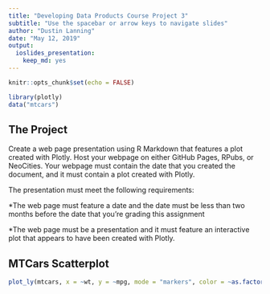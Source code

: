 ---
title: "Developing Data Products Course Project 3"
subtitle: "Use the spacebar or arrow keys to navigate slides"
author: "Dustin Lanning"
date: "May 12, 2019"
output: 
  ioslides_presentation: 
    keep_md: yes
---

```{r setup, include=FALSE}
knitr::opts_chunk$set(echo = FALSE)
```

```{r, echo=FALSE, warning=FALSE, message=FALSE}
library(plotly)
data("mtcars")
```

## The Project

Create a web page presentation using R Markdown that features a plot created with Plotly. Host your webpage on either GitHub Pages, RPubs, or NeoCities. Your webpage must contain the date that you created the document, and it must contain a plot created with Plotly.

The presentation must meet the following requirements:

*The web page must feature a date and the date must be less than two months before the date that you're grading this assignment

*The web page must be a presentation and it must feature an interactive plot that appears to have been created with Plotly.

## MTCars Scatterplot

```{r, echo=FALSE, warning=FALSE, message=FALSE}
plot_ly(mtcars, x = ~wt, y = ~mpg, mode = "markers", color = ~as.factor(cyl), size = ~hp)
```